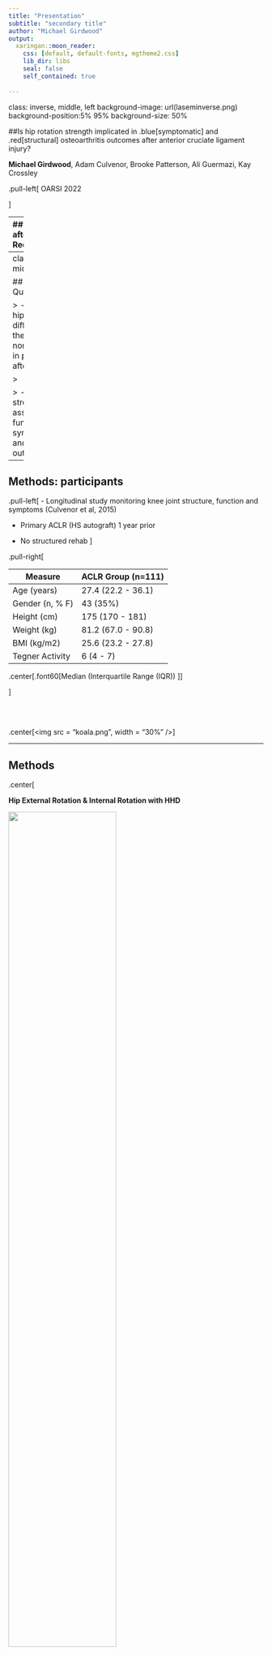 ```yaml
---
title: "Presentation"
subtitle: "secondary title"
author: "Michael Girdwood"
output:
  xaringan::moon_reader:
    css: [default, default-fonts, mgtheme2.css]
    lib_dir: libs
    seal: false
    self_contained: true
    
---
```

class: inverse, middle, left
background-image: url(laseminverse.png)
background-position:5% 95%
background-size: 50%

##Is hip rotation strength implicated in .blue[symptomatic] and .red[structural] osteoarthritis outcomes after anterior cruciate ligament injury?

**Michael Girdwood**, Adam Culvenor, Brooke Patterson, Ali Guermazi, Kay Crossley

.pull-left[
OARSI 2022

]


---
## Why the hip after ACL Reconstruction?


.pull-left[
#### What we know:
- 24% of people suffer from patellofemoral pain at 1 year post ACLR .font60[(Culvenor, 2017)]

- Hip muscle weakness is characteristic of PFJ pain and knee osteoarthritis .font60[(Rathleff, 2014)]

- Hip rotation muscles play a role in the control of knee positioning during movement .font60[(Cashman, 2012)]

]


.pull-right[
#### What we **don't** know:

- Limited research into hip rotation strength after ACLR

- Whether hip rotation strength is associated with long term knee sypmtoms

]
---
class: inverse, middle

## Research Question: 

> - How does hip strength differ between the injured and non-injured side in people 1-year after ACLR?

> 

> - Is hip strength associated with functional, symptomatic and structural outcomes?

---

## Methods: participants

.pull-left[
- Longitudinal study monitoring knee joint structure, function and symptoms (Culvenor et al, 2015)

- Primary ACLR (HS autograft) 1 year prior 

- No structured rehab
]


.pull-right[

| Measure |	ACLR Group (n=111) |
|---------|--------------------|
|Age (years)	|27.4 (22.2 - 36.1)
|Gender (n, % F)|	43 (35%)
|Height (cm)|	175 (170 - 181)
|Weight (kg)	|81.2 (67.0 - 90.8)
|BMI (kg/m2)|	25.6 (23.2 - 27.8)
|Tegner Activity |	6 (4 - 7)
.center[.font60[Median (Interquartile Range (IQR)) ]]

]

<br></br>

.center[<img src = "koala.png", width = "30%" />
]

---

## Methods

.center[

**Hip External Rotation & Internal Rotation with HHD**

<img src = "hipstrength.png" width = "65%" />


]

Measured *only at 1 year* with hand held dynamometer according to Kemp et al 2013, JSAMS protocol


---

## Methods: Outcomes and Analysis

.m[<img src="DAGSMA.png" />]


---

## Methods: Outcomes and Analysis


.red[Structural Outcomes]

.pull-left[
**Osteoarthritis** - measured on x-ray with OARSI criteria .font60[(Altman, 2007)]
- joint space narrowing of grade ≥ 2
- sum of osteophytes ≥ 2
- grade 1 osteophyte in combination with grade 1 joint space narrowing 
]

.pull-right[

**Cartilage worsening** - measured on MRI with MRI OA Knee Score (MOAKS) semiquantitative evaluation on VISTA sequence.

Worsening of cartilage lesions at 5 years was defined as an increase in the score in any corresponding subregions for that compartment (i.e. increase in previous defect severity, or new feature identified in same compartment). .font60[(Runhaar et al., 2014)]
]
---

### Results: Injured vs non-injured side

.left-column[.black[#### Controlling for gender:

Small but significant difference in ER strength

SMD = -0.33 (-0.6 to -0.07)]

<br></br>

.black[No difference in IR strength.]]

.right-column[<img src= "affnonaff.png" width = "85%" />]

---

## Association to .blue[Symptoms]

- .font90[**Higher** hip ER & IR strength was associated with **superior** AKPS  at 1 and 5 years.]

.center[<img src = "ameplot.png" width = "107%"/>]

---

## Assocation to .red[Structure] (Imaging)

.pull-left[
- Lower hip ER strength was associated with **worsening tibio-femoral** cartilage lesion score **.black[at 5 years]**  

  - Odds Ratio: 0.01 (95%CI 0.00 to 0.41)

- No other significant relationships identified
]

.pull-right[<img src = "kneemri.png" width = "80%" /> ]

---
## Assocation to .red[Structure] (Imaging)

No relationship between hip rotation strength and worsening patellofemoral carti- lage scores or patellofemoral osteoarthritis

<img src = "orforest.png" width = "80%" />

---

## Discussion

- Hip ER may influence symptomatic and structural outcomes as it is critical to single leg functional tasks.

- ER specific weakness could result from:

  -  lack of training/rehab

  - weakness broadly of the entire lower limb (not specific to the hip). 

.center[
<img src = "deadlift.jpeg" width = "50%" />   
]
   
---

class: middle

## Key Summary

.content-box[
- Hip ER strength was impaired on the injured side at 1 year post ACLR

- This may contribute to .blue[symptomatic], and .red[structural] outcomes up to 5 years post-operatively.

- Contrary to initial hypothesis, hip rotation strength was not associated with PFJ structure
]    
---

class: inverse, middle
background-image: url(laseminverse.png)
background-position:5% 95%
background-size: 50%


## Thank you!

.right[####Questions:

[m.girdwood@latrobe.edu.au](mailto:m.girdwood@latrobe.edu.au)

[@m_girdwood](https://twitter.com/m_girdwood)
]


